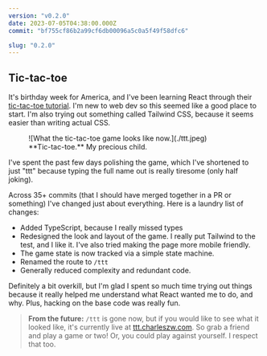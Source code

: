 ```yaml
---
version: "v0.2.0"
date: 2023-07-05T04:38:00.000Z
commit: "bf755cf86b2a99cf6db00096a5c0a5f49f58dfc6"

slug: "0.2.0"
---
```


## Tic-tac-toe

It's birthday week for America, and I've been learning React through their [tic-tac-toe tutorial](https://react.dev/learn/tutorial-tic-tac-toe). I'm new to web dev so this seemed like a good place to start. I'm also trying out something called Tailwind CSS, because it seems easier than writing actual CSS.

<figure>
  ![What the tic-tac-toe game looks like now.](./ttt.jpeg)
  <figcaption>**Tic-tac-toe.** My precious child.</figcaption>
</figure>

I've spent the past few days polishing the game, which I've shortened to just "ttt" because typing the full name out is really tiresome (only half joking).

Across 35+ commits (that I should have merged together in a PR or something) I've changed just about everything. Here is a laundry list of changes:

- Added TypeScript, because I really missed types
- Redesigned the look and layout of the game. I really put Tailwind to the test, and I like it. I've also tried making the page more mobile friendly.
- The game state is now tracked via a simple state machine.
- Renamed the route to `/ttt`
- Generally reduced complexity and redundant code.

Definitely a bit overkill, but I'm glad I spent so much time trying out things because it really helped me understand what React wanted me to do, and why. Plus, hacking on the base code was really fun.

> **From the future:** `/ttt` is gone now, but if you would like to see what it looked like, it's currently live at [ttt.charleszw.com](https://ttt.czw.sh). So grab a friend and play a game or two! Or, you could play against yourself. I respect that too.
